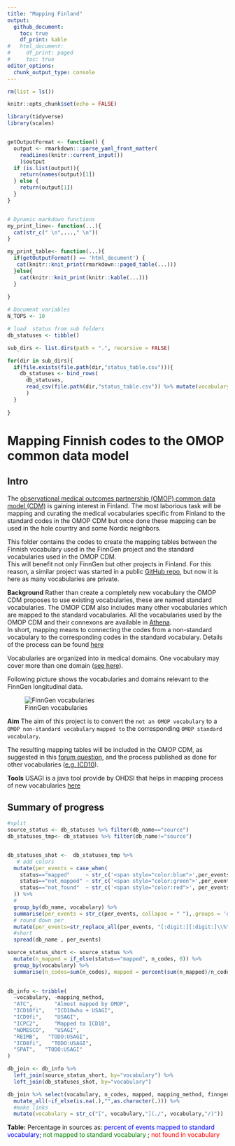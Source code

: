 ```yaml
---
title: "Mapping Finland"
output:
  github_document:
    toc: true
    df_print: kable
#   html_document:
#     df_print: paged
#     toc: true
editor_options: 
  chunk_output_type: console
---
```


```r
rm(list = ls())

knitr::opts_chunk$set(echo = FALSE)

library(tidyverse)
library(scales)


getOutputFormat <- function() {
  output <- rmarkdown:::parse_yaml_front_matter(
    readLines(knitr::current_input())
    )$output
  if (is.list(output)){
    return(names(output)[1])
  } else {
    return(output[1])
  }
}


# Dynamic markdown functions
my_print_line<- function(...){
  cat(str_c(" \n",...," \n"))
}

my_print_table<- function(...){
  if(getOutputFormat() == 'html_document') {
   cat(knitr::knit_print(rmarkdown::paged_table(...)))
  }else{
    cat(knitr::knit_print(knitr::kable(...)))
  }
  
}

# Document variables 
N_TOPS <- 10


```

```r
# load  status from sub folders
db_statuses <- tibble()

sub_dirs <- list.dirs(path = ".", recursive = FALSE)

for(dir in sub_dirs){
  if(file.exists(file.path(dir,"status_table.csv"))){
    db_statuses <- bind_rows(
      db_statuses, 
      read_csv(file.path(dir,"status_table.csv")) %>% mutate(vocabulary=str_sub(!!dir,3,100))
      )
  }
  
}

```
# Mapping Finnish codes to the OMOP common data model
## Intro
The [ observational medical outcomes partnership (OMOP) common data model (CDM)](https://www.ohdsi.org/) is gaining interest in Finland.
The most laborious task will be mapping and curating the medical vocabularies specific from Finland to the standard codes in the OMOP CDM but once done these mapping can be used in the hole country and some Nordic neighbors.

This folder contains the codes to create the mapping tables between the Finnish vocabulary used in the FinnGen project and the standard vocabularies used in the OMOP CDM.  
This will benefit not only FinnGen but other projects in Finland. For this reason, a similar project was started in a public [GitHub repo](https://github.com/javier-gracia-tabuenca-tuni/mapping_finland), but now it is here as many vocabularies are private.


**Background**
Rather than create a completely new vocabulary the OMOP CDM proposes to use existing vocabularies, these are named standard vocabularies. The OMOP CDM also includes many other vocabularies which are mapped to the standard vocabularies. All the vocabularies used by the OMOP CDM and their connexons are available in [Athena](http://athena.ohdsi.org/).    
In short, mapping means to connecting the codes from a non-standard vocabulary to the corresponding codes in the standard vocabulary. Details of the process can be found [here](https://www.ohdsi.org/web/wiki/doku.php?id=documentation:vocabulary:introduction)

Vocabularies are organized into in medical domains. One vocabulary may cover more than one domain  ([see here](https://www.ohdsi.org/web/wiki/doku.php?id=documentation:vocabulary:domains_and_vocabularies)).

Following picture shows the vocabularies and domains relevant to the FinnGen longitudinal data.

![FinnGen vocabularies](finngen_vocabularies.svg)

**Aim**
The aim of this project is to convert the `not an OMOP vocabulary` to a `OMOP non-standard vocabulary` `mapped to` the corresponding `OMOP standard vocabulary`.

The resulting mapping tables will be included in the OMOP CDM, as suggested in this [forum question](https://forums.ohdsi.org/t/creating-new-vocabularies/9929/2), and the process published as done for other vocabularies ([e.g. ICD10](https://www.ohdsi.org/web/wiki/doku.php?id=documentation:vocabulary:icd10)).

**Tools**
USAGI is a java tool provide by OHDSI that helps in mapping process of new vocabularies [here](https://github.com/OHDSI/Usagi)


## Summary of progress


```r
#split
source_status <- db_statuses %>% filter(db_name=="source")
db_statuses_tmp<- db_statuses %>% filter(db_name!="source")


db_statuses_shot <-  db_statuses_tmp %>% 
   # add colors
  mutate(per_events = case_when(
    status=="mapped"     ~ str_c('<span style="color:blue">',per_events,'</span>'),
    status=="not_mapped" ~ str_c('<span style="color:green">',per_events,'</span>'),
    status=="not_found"  ~ str_c('<span style="color:red">', per_events,'</span>')
  )) %>% 
  #
  group_by(db_name, vocabulary) %>% 
  summarise(per_events = str_c(per_events, collapse = " "),.groups = 'drop') %>% 
  # round down per
  mutate(per_events=str_replace_all(per_events, "[:digit:][:digit:]\\%", "%")) %>% 
  #short
  spread(db_name , per_events)

source_status_short <- source_status %>% 
  mutate(n_mapped = if_else(status=="mapped", n_codes, 0)) %>% 
  group_by(vocabulary) %>%
  summarise(n_codes=sum(n_codes), mapped = percent(sum(n_mapped)/n_codes), .groups = 'drop')

  
db_info <- tribble(
  ~vocabulary, ~mapping_method, 
  "ATC",       "Almost mapped by OMOP",
  "ICD10fi",   "ICD10who + USAGI",
  "ICD9fi",    "USAGI",
  "ICPC2",     "Mapped to ICD10",
  "NOMESCO",   "USAGI", 
  "REIMB",   "TODO:USAGI", 
  "ICD8fi",   "TODO:USAGI",
  "SPAT",   "TODO:USAGI"
)

db_join <- db_info %>% 
  left_join(source_status_short, by="vocabulary") %>% 
  left_join(db_statuses_shot, by="vocabulary")

db_join %>% select(vocabulary, n_codes, mapped, mapping_method, finngen, tays ) %>% 
  mutate_all(~if_else(is.na(.),"",as.character(.))) %>% 
  #make links 
  mutate(vocabulary = str_c("[", vocabulary,"](./", vocabulary,"/)"))

```


**Table:** Percentage in sources as: <span style="color:blue">percent of events mapped to standard vocabulary</span>; <span style="color:green">not mapped to standard vocabulary</span> ; <span style="color:red">not found in vocabulary</span> 



